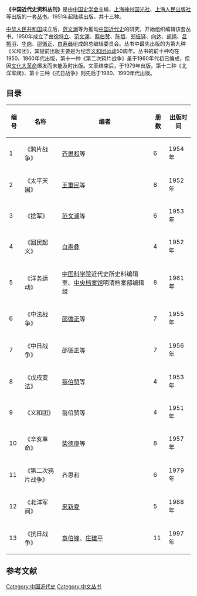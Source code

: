 {{not|近代中國史料叢刊}}
'''《中国近代史资料丛刊》'''是由[[中国史学会|中国史学会]]主编，[[上海神州国光社|上海神州国光社]]、[[上海人民出版社|上海人民出版社]]等出版的一套[[丛书|丛书]]。1951年起陆续出版，共十三种。

[[中华人民共和国|中华人民共和国]]成立后，[[范文澜|范文澜]]等为推动[[中国近代史|中国近代史]]的研究，开始组织编辑该套丛书。1950年成立了由[[徐特立|徐特立]]、[[范文澜|范文澜]]、[[翦伯赞|翦伯赞]]、[[陈垣|陈垣]]、[[郑振铎|郑振铎]]、[[向达|向达]]、[[胡绳|胡绳]]、[[吕振羽|吕振羽]]、[[华岗|华岗]]、[[邵循正|邵循正]]、[[白寿彝|白寿彝]]组成的总编辑委员会。丛书中最先出版的为第九种《义和团》，其提前出版主要是为纪念[[义和团运动|义和团运动]]50周年。丛书的前十种均在1950、1960年代出版，第十一种《第二次鸦片战争》虽于1960年代初已编成，但因[[文化大革命|文化大革命]]爆发而未能及时出版。文革结束后，于1979年出版。第十二种《北洋军阀》、第十三种《抗日战争》则先后于1980、1990年代出版。{{r|zhang}}{{r|zhao}}

== 目录 ==
{| class="wikitable"
|-
! 编号 !! 名称 !! 编者 !! 册数 !! 出版时间
|-
| 1 || 《鸦片战争》 || [[齐思和|齐思和]]等 || 6 || 1954年
|-
| 2 || 《太平天国》 || [[王重民|王重民]]等 || 8 || 1952年
|-
| 3 || 《捻军》 || [[范文澜|范文澜]]等 || 6 || 1953年
|-
| 4 || 《回民起义》 || [[白寿彝|白寿彝]] || 4 || 1952年
|-
| 5 || 《洋务运动》 || [[中国科学院|中国科学院]]近代史所史料编辑室、[[中央档案馆|中央档案馆]]明清档案部编辑组 || 8 || 1961年
|-
| 6 || 《中法战争》 || [[邵循正|邵循正]]等 || 7 || 1955年
|-
| 7 || 《中日战争》 || 邵循正等 || 7 || 1956年
|-
| 8 || 《戊戍变法》 || [[翦伯赞|翦伯赞]]等 || 4 || 1953年
|-
| 9 || 《义和团》 || 翦伯赞等 || 4 || 1951年
|-
| 10 || 《辛亥革命》 || [[柴德庚|柴德庚]]等 || 8 || 1957年
|-
| 11 || 《第二次鸦片战争》 || 齐思和 || 6 || 1979年
|-
| 12 || 《北洋军阀》 || [[来新夏|来新夏]] || 5 || 1988年
|-
| 13 || 《抗日战争》 || [[章伯锋|章伯锋]]、[[庄建平|庄建平]] || 11 || 1997年
|}

== 参考文献 ==
{{reflist|refs=
<ref name=zhang>{{cite book|title=《中国近代史研究》|author=张海鹏,龚云|publisher=福建人民出版社|year=2005|chapter=“中国近代史资料丛刊”的出版}}</ref>
<ref name=zhao>{{cite book|title=《中国史史学大辞典》|author=赵忠文|publisher=延边大学出版社|year=1992}}</ref>
}}

[[Category:中国近代史|Category:中国近代史]]
[[Category:中文丛书|Category:中文丛书]]